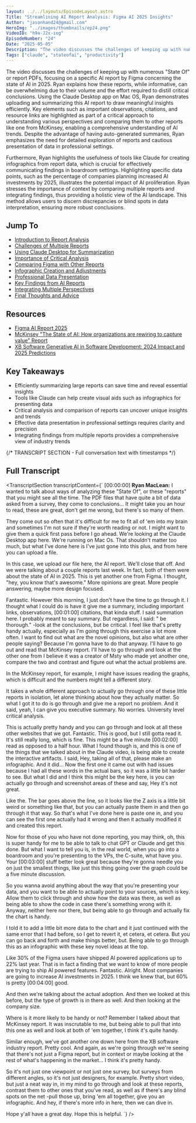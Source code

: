 ```yaml
---
layout: ../../layouts/EpisodeLayout.astro
Title: "Streamlining AI Report Analysis: Figma AI 2025 Insights"
Author: "jasonhand24@gmail.com"
HeroImg: "../images/thumbnails/ep24.png"
VideoID: "h9a-J2x-iog"
EpisodeNumber: "24"
Date: "2025-05-05"
Description: "The video discusses the challenges of keeping up with numerous 'State Of' or report PDFs, focusing on a specific AI report by Figma concerning the state of AI in 2025. Ryan MacLean explains how these reports, while informative, can be overwhelming due to their volume and the effort required to distill critical conclusions. Using the Claude Desktop app on Mac OS, Ryan demonstrates uploading and summarizing this AI report to draw meaningful insights efficiently."
Tags: ["claude", "stateofai", "productivity"]
---
```


<p>The video discusses the challenges of keeping up with numerous "State Of" or report PDFs, focusing on a specific AI report by Figma concerning the state of AI in 2025. Ryan explains how these reports, while informative, can be overwhelming due to their volume and the effort required to distill critical conclusions. Using the Claude Desktop app on Mac OS, Ryan demonstrates uploading and summarizing this AI report to draw meaningful insights efficiently. Key elements such as important observations, citations, and resource links are highlighted as part of a critical approach to understanding various perspectives and comparing them to other reports like one from McKinsey, enabling a comprehensive understanding of AI trends. Despite the advantage of having auto-generated summaries, Ryan emphasizes the need for detailed exploration of reports and cautious presentation of data in professional settings.</p>

<p>Furthermore, Ryan highlights the usefulness of tools like Claude for creating infographics from report data, which is crucial for effectively communicating findings in boardroom settings. Highlighting specific data points, such as the percentage of companies planning increased AI investments by 2025, illustrates the potential impact of AI proliferation. Ryan stresses the importance of context by comparing multiple reports and integrating findings, thus providing a holistic view of the AI landscape. This method allows users to discern discrepancies or blind spots in data interpretation, ensuring more robust conclusions.</p>

## Jump To

- [Introduction to Report Analysis](https://youtu.be/h9a-J2x-iog?t=0)
- [Challenges of Multiple Reports](https://youtu.be/h9a-J2x-iog?t=20)
- [Using Claude Desktop for Summarization](https://youtu.be/h9a-J2x-iog?t=40)
- [Importance of Critical Analysis](https://youtu.be/h9a-J2x-iog?t=60)
- [Comparing Figma with Other Reports](https://youtu.be/h9a-J2x-iog?t=80)
- [Infographic Creation and Adjustments](https://youtu.be/h9a-J2x-iog?t=100)
- [Professional Data Presentation](https://youtu.be/h9a-J2x-iog?t=120)
- [Key Findings from AI Reports](https://youtu.be/h9a-J2x-iog?t=140)
- [Integrating Multiple Perspectives](https://youtu.be/h9a-J2x-iog?t=160)
- [Final Thoughts and Advice](https://youtu.be/h9a-J2x-iog?t=180)

## Resources

- [Figma AI Report 2025](https://www.figma.com/reports/ai-2025/)
- [McKinsey "The State of AI: How organizations are rewiring to capture value" Report](https://www.mckinsey.com/capabilities/quantumblack/our-insights/the-state-of-ai)
- [XB Software Generative AI in Software Development: 2024 Impact and 2025 Predictions](https://xbsoftware.com/blog/ai-in-software-development/)

## Key Takeaways

- Efficiently summarizing large reports can save time and reveal essential insights
- Tools like Claude can help create visual aids such as infographics for presenting data
- Critical analysis and comparison of reports can uncover unique insights and trends
- Effective data presentation in professional settings requires clarity and precision
- Integrating findings from multiple reports provides a comprehensive view of industry trends

{/* TRANSCRIPT SECTION - Full conversation text with timestamps */}
<h2>Full Transcript</h2>

<TranscriptSection transcriptContent={`
[00:00:00] **Ryan MacLean:** I wanted to talk about ways of analyzing these "State Of", or these "reports" that you might see all the time. The PDF files that have quite a bit of data asked from a survey, they come to conclusions... It might take you an hour to read, these are great, don't get me wrong, but there's so many of them.

They come out so often that it's difficult for me to fit all of 'em into my brain and sometimes I'm not sure if they're worth reading or not. I might want to give them a quick first pass before I go ahead. We're looking at the Claude Desktop app here. We're running on Mac Os. That shouldn't matter too much, but what I've done here is I've just gone into this plus, and from here you can upload a file.

In this case, we upload our file here, the AI report. We'll close that off. And we were talking about a couple reports last week. In fact, both of them were about the state of AI in 2025. This is yet another one from Figma. I thought, "hey, you know that's awesome." More opinions are great. More people answering, maybe more design focused.

Fantastic. However this morning, I just don't have the time to go through it. I thought what I could do is have it give me a summary, including important links, observations, [00:01:00] citations, that kinda stuff. I said summation here. I probably meant to say summary. But regardless, I said: " be thorough." -look at the conclusions, but be critical. I feel like that's pretty handy actually, especially as I'm going through this exercise a lot more often. I want to find out what are the novel opinions, but also what are other people saying? Because I'm gonna have to do that anyway. I'll have to go out and read that McKinsey report. I'll have to go through and look at the other one from I believe it was a creator of Msty who made yet another one, compare the two and contrast and figure out what the actual problems are. 

In the McKinsey report, for example, I might have issues reading the graphs, which is difficult and the numbers might tell a different story.

It takes a whole different approach to actually go through one of these little reports in isolation, let alone thinking about how they actually matter. So what I got it to do is go through and give me a report no problem. And it said, yeah, I can give you executive summary. No worries. University level critical analysis.

This is actually pretty handy and you can go through and look at all these other websites that we got. Fantastic. This is good, but I still gotta read it. It's still really long, which is fine. This might be a five minute [00:02:00] read as opposed to a half hour. What I found though is, and this is one of the things that we talked about in the Claude video, is being able to create the interactive artifacts. I said, Hey, taking all of that, please make an infographic. And it did... Now the first one it came out with had issues because I had all these words in the actual bars, so it was a little bit harder to see. But what I did and I think this might be the key here, is you can actually go through and screenshot areas of these and say, Hey it's not great.

Like the. The bar goes above the line, so it looks like the Z axis is a little bit weird or something like that, but you can actually paste them in and then go through it that way. So that's what I've done here is paste one in, and you can see the first one actually had it wrong and then it actually modified it and created this report.

Now for those of you who have not done reporting, you may think, oh, this is super handy for me to be able to talk to chat GPT or Claude and get this done. But what I want to tell you is, in the real world, when you go into a boardroom and you're presenting to the VPs, the C-suite, what have you. Your [00:03:00] stuff better look great because they're gonna needle you on just the smallest things, like just this thing going over the graph could be a five minute discussion.

So you wanna avoid anything about the way that you're presenting your data, and you want to be able to actually point to your sources, which is key. Allow them to click through and show how the data was there, as well as being able to show the code in case there's something wrong with it. Anyway, neither here nor there, but being able to go through and actually fix the chart is handy.

I told it to add a little bit more data to the chart and it just continued with the same error that I had before, so I get to revert it, et cetera, et cetera. But you can go back and forth and make things better, but. Being able to go through this as an infographic with these key novel ideas at the top.

Like 30% of the Figma users have shipped AI powered applications up to 22% last year. That is in fact a finding that we want to know of more people are trying to ship AI powered features. Fantastic. Alright. Most companies are going to increase AI investments in 2025. I think we knew that, but 60% is pretty [00:04:00] good.

And then we're talking about the actual adoption. And then we looked at this before, but the type of growth is in there as well. And then looking at the company size. 

Where is it more likely to be handy or not? Remember I talked about that McKinsey report. It was inscrutable to me, but being able to pull that into this one as well and look at both of 'em together, I think it's quite handy.

Similar enough, we've got another one down here from the XB software industry report. Pretty cool. And again, as we're going through we're seeing that there's not just a Figma report, but in context or maybe looking at the rest of what's happening in the market... I think it's pretty handy.

So it's not just one viewpoint or not just one survey, but surveys from different angles, so it's not just designers, for example. Pretty short video, but just a neat way in, in my mind to go through and look at these reports, contrast them to other ones that you've read, as well as if there's any blind spots on the net -pull those up, bring 'em all together, give you an infographic. And hey, if there's more info in here, then we can dive in. 

Hope y'all have a great day. Hope this is helpful.
`} />
